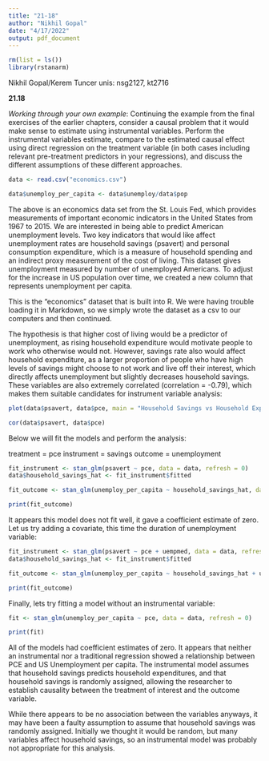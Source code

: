 ```yaml
---
title: "21-18"
author: "Nikhil Gopal"
date: "4/17/2022"
output: pdf_document
---
```


```r
rm(list = ls())
library(rstanarm)
```


Nikhil Gopal/Kerem Tuncer
unis: nsg2127, kt2716

**21.18**

*Working through your own example*: Continuing the example from the final exercises of
the earlier chapters, consider a causal problem that it would make sense to estimate using
instrumental variables. Perform the instrumental variables estimate, compare to the estimated
causal effect using direct regression on the treatment variable (in both cases including relevant
pre-treatment predictors in your regressions), and discuss the different assumptions of these
different approaches.


```r
data <- read.csv("economics.csv")

data$unemploy_per_capita <- data$unemploy/data$pop
```

The above is an economics data set from the St. Louis Fed, which provides measurements of important economic indicators in the United States from 1967 to 2015. We are interested in being able to predict American unemployment levels. Two key indicators that would like affect unemployment rates are household savings (psavert) and personal consumption expenditure, which is a measure of household spending and an indirect proxy measurement of the cost of living. This dataset gives unemployment measured by number of unemployed Americans. To adjust for the increase in US population over time, we created a new column that represents unemployment per capita.

This is the "economics" dataset that is built into R. We were having trouble loading it in Markdown, so we simply wrote the dataset as a csv to our computers and then continued.

The hypothesis is that higher cost of living would be a predictor of unemployment, as rising household expenditure would motivate people to work who otherwise would not. However, savings rate also would affect household expenditure, as a larger proportion of people who have high levels of savings might choose to not work and live off their interest, which directly affects unemployment but slightly decreases household savings. These variables are also extremely correlated (correlation = -0.79), which makes them suitable candidates for instrument variable analysis:

```r
plot(data$psavert, data$pce, main = "Household Savings vs Household Expenditures")

cor(data$psavert, data$pce)
```

Below we will fit the models and perform the analysis:

treatment = pce
instrument = savings
outcome = unemployment

```r
fit_instrument <- stan_glm(psavert ~ pce, data = data, refresh = 0)
data$household_savings_hat <- fit_instrument$fitted

fit_outcome <- stan_glm(unemploy_per_capita ~ household_savings_hat, data = data, refresh = 0)

print(fit_outcome)
```

It appears this model does not fit well, it gave a coefficient estimate of zero. Let us try adding a covariate, this time the duration of unemployment variable:

```r
fit_instrument <- stan_glm(psavert ~ pce + uempmed, data = data, refresh = 0)
data$household_savings_hat <- fit_instrument$fitted

fit_outcome <- stan_glm(unemploy_per_capita ~ household_savings_hat + uempmed, data = data, refresh = 0)

print(fit_outcome)
```

Finally, lets try fitting a model without an instrumental variable:

```r
fit <- stan_glm(unemploy_per_capita ~ pce, data = data, refresh = 0)

print(fit)
```

All of the  models had coefficient estimates of zero. It appears that neither an instrumental nor a traditional regression showed a relationship between PCE and US Unemployment per capita. The instrumental model assumes that household savings predicts household expenditures, and that household savings is randomly assigned, allowing the researcher to establish causality between the treatment of interest and the outcome variable.

While there appears to be no association between the variables anyways, it may have been a faulty assumption to assume that household savings was randomly assigned. Initially we thought it would be random, but many variables affect household savings, so an instrumental model was probably not appropriate for this analysis.